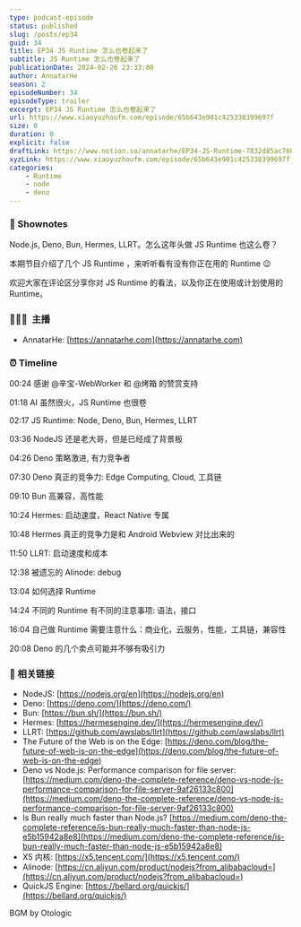 ```yaml
---
type: podcast-episode
status: published
slug: /posts/ep34
guid: 34
title: EP34 JS Runtime 怎么也卷起来了
subtitle: JS Runtime 怎么也卷起来了
publicationDate: 2024-02-26 23:33:00
author: AnnatarHe
season: 2
episodeNumber: 34
episodeType: trailer
excerpt: EP34 JS Runtime 怎么也卷起来了
url: https://www.xiaoyuzhoufm.com/episode/65b643e901c425338399697f
size: 0
duration: 0
explicit: false
draftLink: https://www.notion.so/annatarhe/EP34-JS-Runtime-7832d85ac760488fb806cb2d1ce0d121?pvs=4
xyzLink: https://www.xiaoyuzhoufm.com/episode/65b643e901c425338399697f
categories:
    - Runtime
	- node
	- deno
---
```


### 📕 Shownotes

Node.js, Deno, Bun, Hermes, LLRT。怎么这年头做 JS Runtime 也这么卷？

本期节目介绍了几个 JS Runtime ，来听听看有没有你正在用的 Runtime 😉

欢迎大家在评论区分享你对 JS Runtime 的看法，以及你正在使用或计划使用的 Runtime。

### 👨‍👨‍👦  主播

- AnnatarHe: [https://annatarhe.com](https://annatarhe.com)

### ⏰ Timeline

00:24 感谢 @辛宝-WebWorker 和 @烤箱 的赞赏支持

01:18 AI 虽然很火，JS Runtime 也很卷

02:17 JS Runtime: Node, Deno, Bun, Hermes, LLRT

03:36 NodeJS 还是老大哥，但是已经成了背景板

04:26 Deno 策略激进, 有力竞争者

07:30 Deno 真正的竞争力: Edge Computing, Cloud, 工具链

09:10 Bun 高兼容，高性能

10:24 Hermes: 启动速度，React Native 专属

10:48 Hermes 真正的竞争力是和 Android Webview 对比出来的

11:50 LLRT: 启动速度和成本

12:38 被遗忘的 Alinode: debug 

13:04 如何选择 Runtime

14:24 不同的 Runtime 有不同的注意事项: 语法，接口

16:04 自己做 Runtime 需要注意什么：商业化，云服务，性能，工具链，兼容性

20:08 Deno 的几个卖点可能并不够有吸引力

### 🔗 相关链接

- NodeJS: [https://nodejs.org/en](https://nodejs.org/en)
- Deno: [https://deno.com/](https://deno.com/)
- Bun: [https://bun.sh/](https://bun.sh/)
- Hermes: [https://hermesengine.dev/](https://hermesengine.dev/)
- LLRT: [https://github.com/awslabs/llrt](https://github.com/awslabs/llrt)
- The Future of the Web is on the Edge: [https://deno.com/blog/the-future-of-web-is-on-the-edge](https://deno.com/blog/the-future-of-web-is-on-the-edge)
- Deno vs Node.js: Performance comparison for file server: [https://medium.com/deno-the-complete-reference/deno-vs-node-js-performance-comparison-for-file-server-9af26133c800](https://medium.com/deno-the-complete-reference/deno-vs-node-js-performance-comparison-for-file-server-9af26133c800)
- Is Bun really much faster than Node.js? [https://medium.com/deno-the-complete-reference/is-bun-really-much-faster-than-node-js-e5b15942a8e8](https://medium.com/deno-the-complete-reference/is-bun-really-much-faster-than-node-js-e5b15942a8e8)
- X5 内核: [https://x5.tencent.com/](https://x5.tencent.com/)
- Alinode: [https://cn.aliyun.com/product/nodejs?from_alibabacloud=](https://cn.aliyun.com/product/nodejs?from_alibabacloud=)
- QuickJS Engine: [https://bellard.org/quickjs/](https://bellard.org/quickjs/)

BGM by Otologic

